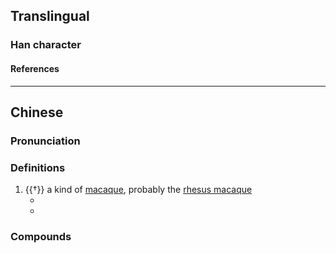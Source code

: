 {{character info/new}}
==Translingual==

===Han character===
{{Han char|rn=94|rad=犬|as=11|sn=14|four=42221|canj=KHJJL|ids=⿰犭斬}}

====References====
{{Han ref|kx=0718.010|dkj=20645|dj=1129.150|hdz=21364.210|uh=7351}}

----

==Chinese==
{{zh-forms}}

===Pronunciation===
{{zh-pron
|m=chán
|c=caam4
|mc=y
|oc=y
|cat=n
}}

===Definitions===
{{zh-hanzi}}

# {{†}} a kind of [[macaque]], probably the [[rhesus macaque]]
#* {{zh-x|當 其 時 也，山獸 驚躍，水禽 亂 飛，魚 獺 沉潭 以 不 動，獑 猱 拱 樹 以 相{xiāng}依。|Just at that time, the beasts in the mountains leapt in fear, and the fowl in the waters flew in confusion; the fish and the otters drowned and did not move, and the '''macaques''' and gibbons swung around the trees and relied on each other.|CL|ref='''7th–8th century''', {{w2|zh|趙冬曦}} (Zhao Dongxi), {{w2|zh|s:三門賦（有序）|三門賦|pref=《|suf=》}}}}
#* {{zh-x|瘦 去 形 如 鶴，憂 來 態 似 獑。|Meagre as a crane; anxious as a '''macaque'''.|CL|ref='''9th century''', {{w2|zh|皮日休}} ({{w|Pi Rixiu}}), {{w2|zh|s:江南書情二十韻寄祕閣韋校書貽之商洛宋先輩垂文二同年|江南書情二十韻寄祕閣韋校書貽之商洛宋先輩垂文二同年|pref=《|suf=》}}}}

===Compounds===
{{zh-der|獑胡}}